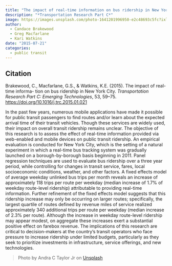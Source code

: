 ```yaml
---
title: "The impact of real-time information on bus ridership in New York City"
description: "*Transportation Research Part C*"
image: https://images.unsplash.com/photo-1641201996950-e2c48693c5fc?ixlib=rb-4.0.3&ixid=M3wxMjA3fDB8MHxwaG90by1wYWdlfHx8fGVufDB8fHx8fA%3D%3D&auto=format&fit=crop&w=1473&q=80
author: 
  - Candace Brakewood
  - Greg Macfarlane
  - Kari Watkins
date: "2015-07-21"
categories:
  - public transit
---
```


::: {.callout-note appearance="simple"}

## Citation

Brakewood, C., Macfarlane, G.S., & Watkins, K.E. (2015). The impact of real-time informa- tion on bus ridership in New York City. *Transportation Research Part C: Emerging Technologies*, 53, 59–75. <https://doi.org/10.1016/j.trc.2015.01.021>

:::


In the past few years, numerous mobile applications have made it possible for public transit passengers to find routes and/or learn about the expected arrival time of their transit vehicles. Though these services are widely used, their impact on overall transit ridership remains unclear. The objective of this research is to assess the effect of real-time information provided via web-enabled and mobile devices on public transit ridership. An empirical evaluation is conducted for New York City, which is the setting of a natural experiment in which a real-time bus tracking system was gradually launched on a borough-by-borough basis beginning in 2011. Panel regression techniques are used to evaluate bus ridership over a three year period, while controlling for changes in transit service, fares, local socioeconomic conditions, weather, and other factors. A fixed effects model of average weekday unlinked bus trips per month reveals an increase of approximately 118 trips per route per weekday (median increase of 1.7% of weekday route-level ridership) attributable to providing real-time information. Further refinement of the fixed effects model suggests that this ridership increase may only be occurring on larger routes; specifically, the largest quartile of routes defined by revenue miles of service realized approximately 340 additional trips per route per weekday (median increase of 2.3% per route). Although the increase in weekday route-level ridership may appear modest, on aggregate these increases exert a substantial positive effect on farebox revenue. The implications of this research are critical to decision-makers at the country’s transit operators who face pressure to increase ridership under limited budgets, particularly as they seek to prioritize investments in infrastructure, service offerings, and new technologies.

> Photo by Andra C Taylor Jr on [Unsplash](https://unsplash.com/photos/6HCKP76U2LA)